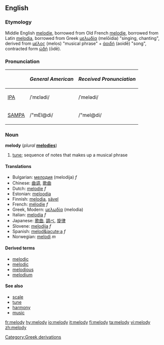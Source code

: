 {{see|Melody}}

==English==
===Etymology===
Middle English [[melodie]], borrowed from Old French [[melodie]], borrowed from Latin [[melodia]], borrowed from Greek [[μελῳδία]] (melōidia) "singing, chanting", derived from [[μέλος]] (melos) "musical phrase" + [[ἀοιδή]] (aoidē)  "song", contracted form [[ᾠδή]] (ōdē).

===Pronunciation===
{| border=1 cellpadding=5
! !! ''General American'' !! ''Received Pronunciation''
|-
| [[w:IPA|IPA]] || /ˈmɛlədi/ || /ˈmelədi/
|-
| [[w:SAMPA|SAMPA]] || /"mEl@di/ || /"mel@di/
|}

===Noun===
'''melody''' (''plural'' '''[[melodies]]''')

# [[tune]]; sequence of notes that makes up a musical phrase

====Translations====
*Bulgarian: [[мелодия]] (melodija) ''f''
*Chinese: [[曲调]], [[歌曲]]
*Dutch: [[melodie]] ''f''
*Estonian: [[meloodia]]
*Finnish: [[melodia]], [[sävel]]
*French: [[mélodie]] ''f''
*Greek, Modern: [[μελωδία]] (melodia)
*Italian: [[melodia]] ''f''
*Japanese: [[歌曲]], [[調べ]], [[旋律]]
*Slovene: [[melodija]] ''f''
*Spanish: [[melod&iacute;a]] ''f''
*Norwegian: [[melodi]] ''m''

====Derived terms====
*[[melodic]]
*[[melodic]]
*[[melodious]]
*[[melodium]]<!-- possibly a trade name -->

====See also====
*[[scale]]
*[[tune]]
*[[harmony]]
*[[music]]

[[Category:Greek derivations]]

[[fr:melody]]
[[hy:melody]]
[[io:melody]]
[[it:melody]]
[[fi:melody]]
[[ta:melody]]
[[vi:melody]]
[[zh:melody]]